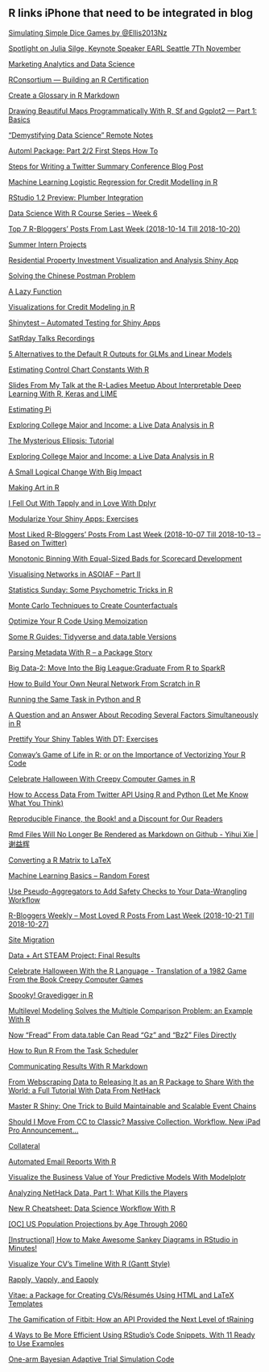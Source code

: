 ## R links iPhone that need to be integrated in blog

[Simulating Simple Dice Games by @Ellis2013Nz](https://www.r-bloggers.com/simulating-simple-dice-games-by-ellis2013nz/)


[](calshow:563313600)


[Spotlight on Julia Silge, Keynote Speaker EARL Seattle 7Th November](https://www.r-bloggers.com/spotlight-on-julia-silge-keynote-speaker-earl-seattle-7th-november/)


[Marketing Analytics and Data Science](https://www.r-bloggers.com/marketing-analytics-and-data-science/)


[RConsortium — Building an R Certification](https://www.r-bloggers.com/rconsortium-building-an-r-certification/)


[Create a Glossary in R Markdown](https://www.r-bloggers.com/create-a-glossary-in-r-markdown/)


[Drawing Beautiful Maps Programmatically With R, Sf and Ggplot2 — Part 1: Basics](https://www.r-bloggers.com/drawing-beautiful-maps-programmatically-with-r-sf-and-ggplot2-part-1-basics/)


[“Demystifying Data Science” Remote Notes](https://www.r-bloggers.com/demystifying-data-science-remote-notes/)


[Automl Package: Part 2/2 First Steps How To](https://www.r-bloggers.com/automl-package-part-2-2-first-steps-how-to/)


[Steps for Writing a Twitter Summary Conference Blog Post](https://www.r-bloggers.com/steps-for-writing-a-twitter-summary-conference-blog-post/)


[Machine Learning Logistic Regression for Credit Modelling in R](https://www.r-bloggers.com/machine-learning-logistic-regression-for-credit-modelling-in-r/)


[RStudio 1.2 Preview: Plumber Integration](https://www.r-bloggers.com/rstudio-1-2-preview-plumber-integration/)


[Data Science With R Course Series – Week 6](https://www.r-bloggers.com/data-science-with-r-course-series-week-6/)


[](calshow:561236400)


[Top 7 R-Bloggers’ Posts From Last Week (2018-10-14 Till 2018-10-20)](https://www.r-bloggers.com/top-7-r-bloggers-posts-from-last-week-2018-10-14-till-2018-10-20/)


[Summer Intern Projects](https://www.r-bloggers.com/summer-intern-projects/)


[Residential Property Investment Visualization and Analysis Shiny App](https://www.r-bloggers.com/residential-property-investment-visualization-and-analysis-shiny-app/)


[Solving the Chinese Postman Problem](https://www.r-bloggers.com/solving-the-chinese-postman-problem/)


[A Lazy Function](https://www.r-bloggers.com/a-lazy-function/)


[Visualizations for Credit Modeling in R](https://www.r-bloggers.com/visualizations-for-credit-modeling-in-r/)


[Shinytest – Automated Testing for Shiny Apps](https://www.r-bloggers.com/shinytest-automated-testing-for-shiny-apps/)


[SatRday Talks Recordings](https://www.r-bloggers.com/satrday-talks-recordings/)


[5 Alternatives to the Default R Outputs for GLMs and Linear Models](https://www.r-bloggers.com/5-alternatives-to-the-default-r-outputs-for-glms-and-linear-models/)


[Estimating Control Chart Constants With R](https://www.r-bloggers.com/estimating-control-chart-constants-with-r/)


[Slides From My Talk at the R-Ladies Meetup About Interpretable Deep Learning With R, Keras and LIME](https://www.r-bloggers.com/slides-from-my-talk-at-the-r-ladies-meetup-about-interpretable-deep-learning-with-r-keras-and-lime/)


[Estimating Pi](https://www.r-bloggers.com/estimating-pi-2/)


[Exploring College Major and Income: a Live Data Analysis in R](https://www.r-bloggers.com/exploring-college-major-and-income-a-live-data-analysis-in-r/)


[The Mysterious Ellipsis: Tutorial](https://www.r-bloggers.com/the-mysterious-ellipsis-tutorial/)


[Exploring College Major and Income: a Live Data Analysis in R](https://www.r-bloggers.com/exploring-college-major-and-income-a-live-data-analysis-in-r/)


[A Small Logical Change With Big Impact](https://www.r-bloggers.com/a-small-logical-change-with-big-impact/)


[Making Art in R](https://www.r-bloggers.com/making-art-in-r/)


[I Fell Out With Tapply and in Love With Dplyr](https://www.r-bloggers.com/i-fell-out-with-tapply-and-in-love-with-dplyr/)


[Modularize Your Shiny Apps: Exercises](https://www.r-bloggers.com/modularize-your-shiny-apps-exercises/)


[](calshow:560631600)


[Most Liked R-Bloggers’ Posts From Last Week (2018-10-07 Till 2018-10-13 – Based on Twitter)](https://www.r-bloggers.com/most-liked-r-bloggers-posts-from-last-week-2018-10-07-till-2018-10-13-based-on-twitter/)


[Monotonic Binning With Equal-Sized Bads for Scorecard Development](https://www.r-bloggers.com/monotonic-binning-with-equal-sized-bads-for-scorecard-development/)


[Visualising Networks in ASOIAF – Part II](https://www.r-bloggers.com/visualising-networks-in-asoiaf-part-ii/)


[](calshow:562446000)


[Statistics Sunday: Some Psychometric Tricks in R](https://www.r-bloggers.com/statistics-sunday-some-psychometric-tricks-in-r/)


[Monte Carlo Techniques to Create Counterfactuals](https://www.r-bloggers.com/monte-carlo-techniques-to-create-counterfactuals/)


[Optimize Your R Code Using Memoization](https://www.r-bloggers.com/optimize-your-r-code-using-memoization/)


[Some R Guides: Tidyverse and data.table Versions](https://www.r-bloggers.com/some-r-guides-tidyverse-and-data-table-versions/)


[Parsing Metadata With R – a Package Story](https://www.r-bloggers.com/parsing-metadata-with-r-a-package-story/)


[Big Data-2: Move Into the Big League:Graduate From R to SparkR](https://www.r-bloggers.com/big-data-2-move-into-the-big-leaguegraduate-from-r-to-sparkr/)


[How to Build Your Own Neural Network From Scratch in R](https://www.r-bloggers.com/how-to-build-your-own-neural-network-from-scratch-in-r/)


[Running the Same Task in Python and R](https://www.r-bloggers.com/running-the-same-task-in-python-and-r/)


[A Question and an Answer About Recoding Several Factors Simultaneously in R](https://www.r-bloggers.com/a-question-and-an-answer-about-recoding-several-factors-simultaneously-in-r/)


[Prettify Your Shiny Tables With DT: Exercises](https://www.r-bloggers.com/prettify-your-shiny-tables-with-dt-exercises/)


[Conway’s Game of Life in R: or on the Importance of Vectorizing Your R Code](https://www.r-bloggers.com/conways-game-of-life-in-r-or-on-the-importance-of-vectorizing-your-r-code/)


[Celebrate Halloween With Creepy Computer Games in R](https://www.r-bloggers.com/celebrate-halloween-with-creepy-computer-games-in-r/)


[How to Access Data From Twitter API Using R and Python (Let Me Know What You Think)](https://www.reddit.com/r/datascience/comments/9sgvnm/how_to_access_data_from_twitter_api_using_r_and/?st=JNUT7W7C&sh=2eabe391)


[Reproducible Finance, the Book! and a Discount for Our Readers](https://www.r-bloggers.com/reproducible-finance-the-book-and-a-discount-for-our-readers/)


[Rmd Files Will No Longer Be Rendered as Markdown on Github - Yihui Xie | 谢益辉](https://www.reddit.com/r/rstats/comments/9si1ut/rmd_files_will_no_longer_be_rendered_as_markdown/?st=JNVHTO4Z&sh=8a8dae94)


[Converting a R Matrix to LaTeX](https://www.reddit.com/r/Rlanguage/comments/9sgb6l/converting_a_r_matrix_to_latex/?st=JNVIGDW6&sh=a96901d5)


[Machine Learning Basics – Random Forest](https://www.r-bloggers.com/machine-learning-basics-random-forest/)


[Use Pseudo-Aggregators to Add Safety Checks to Your Data-Wrangling Workflow](https://www.r-bloggers.com/use-pseudo-aggregators-to-add-safety-checks-to-your-data-wrangling-workflow/)


[](calshow:561841200)


[R-Bloggers Weekly – Most Loved R Posts From Last Week (2018-10-21 Till 2018-10-27)](https://www.r-bloggers.com/r-bloggers-weekly-most-loved-r-posts-from-last-week-2018-10-21-till-2018-10-27/)


[Site Migration](https://www.r-bloggers.com/site-migration/)


[Data + Art STEAM Project: Final Results](https://www.r-bloggers.com/data-art-steam-project-final-results/)


[Celebrate Halloween With the R Language - Translation of a 1982 Game From the Book Creepy Computer Games](https://www.reddit.com/r/rstats/comments/9svguj/celebrate_halloween_with_the_r_language/?st=JNX778O0&sh=20d9940e)


[Spooky! Gravedigger in R](https://www.r-bloggers.com/spooky-gravedigger-in-r/)


[Multilevel Modeling Solves the Multiple Comparison Problem: an Example With R](https://www.r-bloggers.com/multilevel-modeling-solves-the-multiple-comparison-problem-an-example-with-r/)


[Now "Fread" From data.table Can Read "Gz" and "Bz2" Files Directly](https://www.r-bloggers.com/now-fread-from-data-table-can-read-gz-and-bz2-files-directly/)


[How to Run R From the Task Scheduler](https://www.r-bloggers.com/how-to-run-r-from-the-task-scheduler/)


[Communicating Results With R Markdown](https://www.r-bloggers.com/communicating-results-with-r-markdown/)


[From Webscraping Data to Releasing It as an R Package to Share With the World: a Full Tutorial With Data From NetHack](https://www.r-bloggers.com/from-webscraping-data-to-releasing-it-as-an-r-package-to-share-with-the-world-a-full-tutorial-with-data-from-nethack/)


[Master R Shiny: One Trick to Build Maintainable and Scalable Event Chains](https://www.r-bloggers.com/master-r-shiny-one-trick-to-build-maintainable-and-scalable-event-chains/)


[Should I Move From CC to Classic? Massive Collection. Workflow. New iPad Pro Announcement...](https://www.reddit.com/r/Lightroom/comments/9t9z13/should_i_move_from_cc_to_classic_massive/?st=JO02NURC&sh=3febe284)


[Collateral](https://www.r-bloggers.com/collateral/)


[Automated Email Reports With R](https://www.r-bloggers.com/automated-email-reports-with-r/)


[Visualize the Business Value of Your Predictive Models With Modelplotr](https://www.r-bloggers.com/visualize-the-business-value-of-your-predictive-models-with-modelplotr/)


[Analyzing NetHack Data, Part 1: What Kills the Players](https://www.r-bloggers.com/analyzing-nethack-data-part-1-what-kills-the-players/)


[New R Cheatsheet: Data Science Workflow With R](https://www.r-bloggers.com/new-r-cheatsheet-data-science-workflow-with-r/)


[[OC] US Population Projections by Age Through 2060](https://www.reddit.com/r/dataisbeautiful/comments/9ui848/oc_us_population_projections_by_age_through_2060/?st=JO56PMU9&sh=78dd057a)


[[Instructional] How to Make Awesome Sankey Diagrams in RStudio in Minutes!](https://www.reddit.com/r/RStudio/comments/9ujrxk/instructional_how_to_make_awesome_sankey_diagrams/?st=JO6C8ZYU&sh=7f543947)


[Visualize Your CV’s Timeline With R (Gantt Style)](https://www.reddit.com/r/rstats/comments/9vqfg7/visualize_your_cvs_timeline_with_r_gantt_style/?st=JOBCLZGN&sh=f44fa699)


[Rapply, Vapply, and Eapply](https://www.reddit.com/r/rstats/comments/9woq30/rapply_vapply_and_eapply/?st=JOFR7NE7&sh=37cb6102)


[Vitae: a Package for Creating CVs/Résumés Using HTML and LaTeX Templates](https://www.reddit.com/r/Rlanguage/comments/9zr4v8/vitae_a_package_for_creating_cvsr%C3%A9sum%C3%A9s_using/?st=JOUL7U3I&sh=9905f433)


[The Gamification of Fitbit: How an API Provided the Next Level of tRaining](https://www.r-bloggers.com/the-gamification-of-fitbit-how-an-api-provided-the-next-level-of-training/)


[4 Ways to Be More Efficient Using RStudio’s Code Snippets, With 11 Ready to Use Examples](https://www.r-bloggers.com/4-ways-to-be-more-efficient-using-rstudios-code-snippets-with-11-ready-to-use-examples/)


[One-arm Bayesian Adaptive Trial Simulation Code](https://www.r-bloggers.com/one-arm-bayesian-adaptive-trial-simulation-code/)


